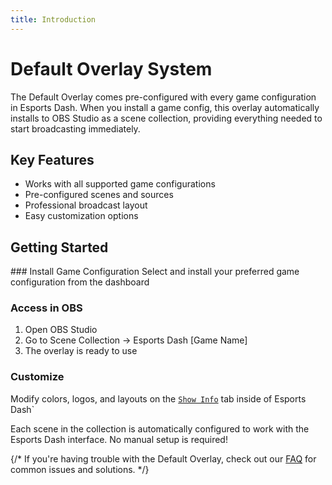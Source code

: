 ```yaml
---
title: Introduction
---
```



# Default Overlay System

The Default Overlay comes pre-configured with every game configuration in Esports Dash. When you install a game config, this overlay automatically installs to OBS Studio as a scene collection, providing everything needed to start broadcasting immediately.

## Key Features
- Works with all supported game configurations
- Pre-configured scenes and sources
- Professional broadcast layout
- Easy customization options 



## Getting Started

<Steps>
### Install Game Configuration
Select and install your preferred game configuration from the dashboard

### Access in OBS
1. Open OBS Studio
2. Go to Scene Collection → Esports Dash [Game Name]
3. The overlay is ready to use

### Customize
Modify colors, logos, and layouts on the [`Show Info`](/user-interface/show-info-tab) tab inside of Esports Dash`
</Steps>

<Callout type="info">
  Each scene in the collection is automatically configured to work with the Esports Dash interface. No manual setup is required!
</Callout>


{/* If you're having trouble with the Default Overlay, check out our [FAQ](/faq) for common issues and solutions. */}

